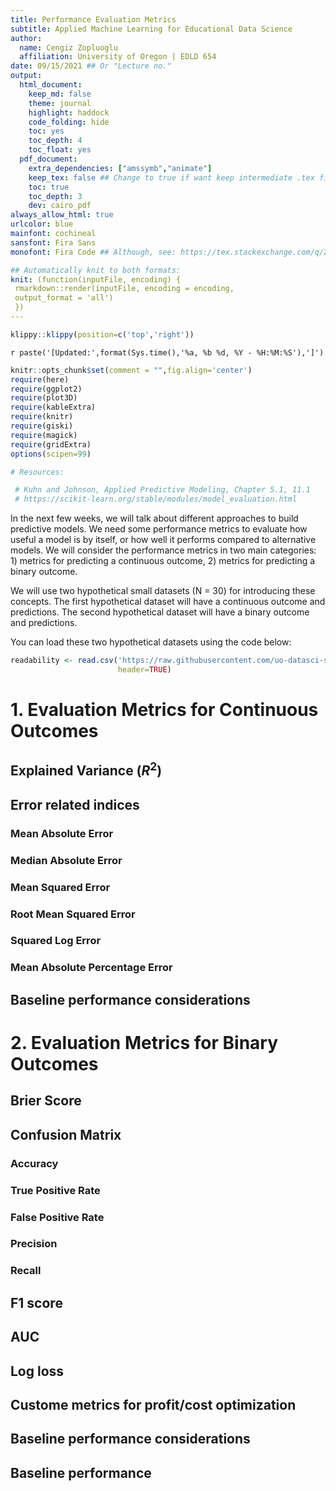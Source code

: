 ---
title: Performance Evaluation Metrics
subtitle: Applied Machine Learning for Educational Data Science
author:
  name: Cengiz Zopluoglu
  affiliation: University of Oregon | EDLD 654
date: 09/15/2021 ## Or "Lecture no."
output: 
  html_document:
    keep_md: false
    theme: journal
    highlight: haddock
    code_folding: hide
    toc: yes
    toc_depth: 4
    toc_float: yes
  pdf_document:
    extra_dependencies: ["amssymb","animate"]
    keep_tex: false ## Change to true if want keep intermediate .tex file
    toc: true
    toc_depth: 3
    dev: cairo_pdf
always_allow_html: true
urlcolor: blue
mainfont: cochineal
sansfont: Fira Sans
monofont: Fira Code ## Although, see: https://tex.stackexchange.com/q/294362

## Automatically knit to both formats:
knit: (function(inputFile, encoding) {
 rmarkdown::render(inputFile, encoding = encoding, 
 output_format = 'all') 
 })
---



```{r klippy, echo=FALSE, include=TRUE}
klippy::klippy(position=c('top','right'))
```

`r paste('[Updated:',format(Sys.time(),'%a, %b %d, %Y - %H:%M:%S'),']')`

<style>

.list-group-item.active, .list-group-item.active:focus, .list-group-item.active:hover {
    z-index: 2;
    color: #fff;
    background-color: #FC4445;
    border-color: #97CAEF;
}

#infobox {
  padding: 1em 1em 1em 4em;
  margin-bottom: 10px;
  border: 2px solid black;
  border-radius: 10px;
  background: #E6F6DC 5px center/3em no-repeat;
}

</style>


```{r setup, include=FALSE}
knitr::opts_chunk$set(comment = "",fig.align='center')
require(here)
require(ggplot2)
require(plot3D)
require(kableExtra)
require(knitr)
require(giski)
require(magick)
require(gridExtra)
options(scipen=99)

# Resources:

 # Kuhn and Johnson, Applied Predictive Modeling, Chapter 5.1, 11.1
 # https://scikit-learn.org/stable/modules/model_evaluation.html

```

In the next few weeks, we will talk about different approaches to build predictive models. We need some performance metrics to evaluate how useful a model is by itself, or how well it performs compared to alternative models. We will consider the performance metrics in two main categories: 1) metrics for predicting a continuous outcome, 2) metrics for predicting a binary outcome. 

We will use two hypothetical small datasets (N = 30) for introducing these concepts. The first hypothetical dataset will have a continuous outcome and predictions. The second hypothetical dataset will have a binary outcome and predictions.

You can load these two hypothetical datasets using the code below:

```{r, echo=TRUE,eval=FALSE,class.source='klippy',class.source = 'fold-show',message=FALSE, warning=FALSE}

readability <- read.csv('https://raw.githubusercontent.com/uo-datasci-specialization/c4-ml-fall-2021/main/data/readability.csv',
                        header=TRUE)
```



# 1. Evaluation Metrics for Continuous Outcomes

## Explained Variance ($R^2$)

## Error related indices

### Mean Absolute Error

### Median Absolute Error

### Mean Squared Error

### Root Mean Squared Error

### Squared Log Error

### Mean Absolute Percentage Error

## Baseline performance considerations


# 2. Evaluation Metrics for Binary Outcomes

## Brier Score

## Confusion Matrix

### Accuracy

### True Positive Rate 

### False Positive Rate

### Precision

### Recall

## F1 score

## AUC

## Log loss

## Custome metrics for profit/cost optimization

## Baseline performance considerations

## Baseline performance






















































